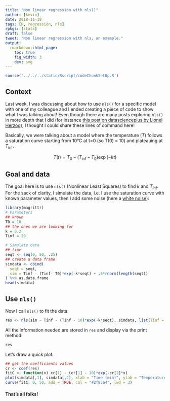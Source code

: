```yaml
---
title: "Non linear regression with nls()"
author: [kevin]
date: 2018-11-18
tags: [R, regression, nls]
rpkgs: [stats]
draft: false
tweet: "Non linear regression with nls, an example."
output:
  rmarkdown::html_page:
    toc: true
    fig_width: 3
    dev: svg
---
```


```r
source('../../../static/Rscript/codeChunkSetUp.R')
```

## Context

Last week, I was discussing about how to use `nls()` for a specific
model with one of my colleague and I ended creating a piece of code to
show what I was talking about! Even though there are many posts exploring `nls()`
in more depth that I did (for instance [this post on datascienceplus by Lionel Herzog]( https://datascienceplus.com/first-steps-with-non-linear-regression-in-r/)),
I thought I could share these lines of command here!

Basically, we were talking about a model where the temperature ($T$) follows
a saturation curve starting from 10°C at t=0 (so T(0) = 10) and plateauing at $T_{\inf}$.

$$T(t) = T_0 - (T_{\inf} - T_0)\exp(-kt)$$

## Goal and data

The goal here is to use `nls()` (Nonlinear Least Squares) to find $k$ and $T_{inf}$.
For the sack of clarity, I simulate the data, i.e. I use the saturation curve
with known parameter values, then I add some noise (here a [white noise](https://en.wikipedia.org/wiki/White_noise)):

```R
library(magrittr)
# Parameters
## known
T0 = 10
## the ones we are looking for
k = 0.2
Tinf = 20

# Simulate data
## time
seqt <- seq(0, 50, .25)
## create a data frame
simdata <- cbind(
  seqt = seqt,
  sim = Tinf - (Tinf- T0)*exp(-k*seqt) + .5*rnorm(length(seqt))
) %>% as.data.frame
head(simdata)
```

## Use `nls()`

Now I call `nls()` to fit the data:

```R
res <- nls(sim ~ Tinf - (Tinf - 10)*exp(-k*seqt), simdata, list(Tinf = 1, k = .1))
```

All the information needed are stored in `res` and display via the print method:

```R
res
```

Let's draw a quick plot:

```R
## get the coefficients values
cr <- coef(res)
fitC <- function(x) cr[1] - (cr[1] - 10)*exp(-cr[2]*x)
plot(simdata[,1], simdata[,2], xlab = "Time (min)", ylab = "Temperature (°C)")
curve(fitC, 0, 50, add = TRUE, col = "#2f85a4", lwd = 3)
```

#### That's all folks!
